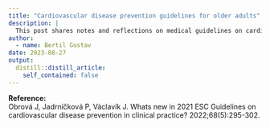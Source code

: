 ```yaml
---
title: "Cardiovascular disease prevention guidelines for older adults"
description: | 
  This post shares notes and reflections on medical guidelines on cardiovascular diseases.
author:
  - name: Bertil Gustav
date: 2023-08-27
output:
  distill::distill_article:
    self_contained: false
---
```



**Reference:**<br>
Obrová J, Jadrníčková P, Václavík J. Whats new in 2021 ESC Guidelines on cardiovascular disease prevention in clinical practice? 2022;68(5):295-302.<br>


